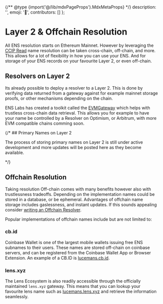 
{/** @type {import('@/lib/mdxPageProps').MdxMetaProps} */}
    description: '',
    emoji: '🔗',
    contributors: []
};

# Layer 2 & Offchain Resolution

All ENS resolution starts on Ethereum Mainnet.
However by leveraging the [CCIP Read](/resolvers/ccip) name resolution can be taken cross-chain, off-chain, and more.
This allows for a lot of flexibility in how you can use your ENS.
And for storage of your ENS records on your favourite Layer 2, or even off-chain.

<div className="card1 p-4">
    
</div>

## Resolvers on Layer 2

Its already possible to deploy a resolver to a Layer 2. This is done by verifying data returned from a gateway against for example mainnet storage proofs, or other mechanisms depending on the chain.

ENS Labs has created a toolkit called the [EVMGateway](https://github.com/ensdomains/evmgateway) which helps with trustless cross-chain data retrieval.
This allows you for example to have your name be controlled by a Resolver on Optimism, or Arbitrum, with more EVM compatible chains comming soon.

{/* ## Primary Names on Layer 2

The process of storing primary names on Layer 2 is still under active development and more updates will be posted here as they become available.

<WIP /> */}

## Offchain Resolution

Taking resolution Off-chain comes with many benefits however also with trustlessness tradeoffs.
Depending on the implementation names could be stored in a database, or be ephemeral.
Advantages of offchain name storage includes gaslessness, and instant updates.
If this sounds appealing consider [writing an Offchain Resolver](/resolvers/ccip).

Popular implementations of offchain names include but are not limited to:

### cb.id

Coinbase Wallet is one of the largest mobile wallets issuing free ENS subnames to their users.
These names are stored off-chain on coinbase servers, and can be registered from the Coinbase Wallet App or Browser Extension.
An example of a CB.ID is [lucemans.cb.id](https://enstate.rs/n/lucemans.cb.id).

### lens.xyz

The Lens Ecosystem is also readily accessible through the officially maintained `lens.xyz` gateway.
This means that you can lookup your favourite lens name such as [lucemans.lens.xyz](https://enstate.rs/n/lucemans.lens.xyz) and retrieve the information seamlessly.
